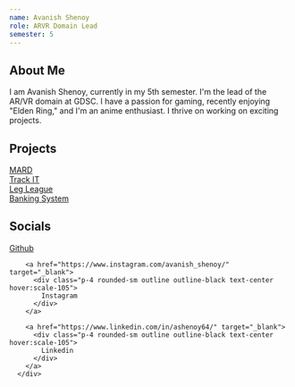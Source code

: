 ```yaml
---
name: Avanish Shenoy
role: ARVR Domain Lead
semester: 5
---
```

<script src="https://cdn.tailwindcss.com"></script>


<div class="w-full h-full p-2 flex flex-col gap-4">
  <div>
    <h2 class="font-bold w-11/12 mx-auto text-2xl">About Me</h2>
    <div class="p-2 mx-auto w-auto md:w-3/4 lg:w-3/4">
      <p class="text-lg p-4">I am Avanish Shenoy, currently in my 5th semester. I'm the lead of the AR/VR domain at GDSC. I have a passion
        for gaming, recently enjoying "Elden Ring," and I'm an anime enthusiast. I thrive on working on exciting
        projects.</p>
    </div>
  </div>

  <div>
    <h2 class="font-bold w-11/12 mx-auto text-2xl">Projects</h2>
    <div class="p-2 mx-auto w-auto md:w-3/4 lg:w-3/4">
      <div class="p-6 grid grid-cols-2 gap-6 w-auto md:w-3/4 mx-auto">
        <a href="https://github.com/Ashenoy64/MARD" target="_blank">
          <div class="p-4 rounded-sm outline outline-black text-center hover:scale-105">
            MARD
          </div>
        </a>
        <a href="https://github.com/Ashenoy64/TrackIt" target="_blank">
          <div class="p-4 rounded-sm outline outline-black text-center hover:scale-105">
            Track IT
          </div>
        </a>
        <a href="https://github.com/Ashenoy64/Banking-System" target="_blank">
          <div class="p-4 rounded-sm outline outline-black text-center hover:scale-105">
            Leg League
          </div>
        </a>
        <a href="https://github.com/Ashenoy64/Banking-System" traget="_blank">
          <div class="p-4 rounded-sm outline outline-black text-center hover:scale-105">
            Banking System
          </div>
        </a>
      </div>
    </div>
  </div>

  <div>
    <h2 class="font-bold w-11/12 mx-auto text-2xl">Socials</h2>
      <div class="p-6 grid grid-cols-3 gap-6 md:w-10/12 mx-auto">
        <a href="https://github.com/Ashenoy64" target="_blank">
          <div class="p-4 rounded-sm outline outline-black text-center hover:scale-105">
            Github
          </div>
        </a>

        <a href="https://www.instagram.com/avanish_shenoy/" target="_blank">
          <div class="p-4 rounded-sm outline outline-black text-center hover:scale-105">
            Instagram
          </div>
        </a>

        <a href="https://www.linkedin.com/in/ashenoy64/" target="_blank">
          <div class="p-4 rounded-sm outline outline-black text-center hover:scale-105">
            Linkedin
          </div>
        </a>
      </div>
  </div>

</div>